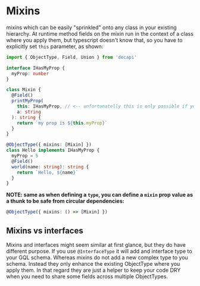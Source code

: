 # Mixins

mixins which can be easily "sprinkled" onto any class in your existing hierarchy.
At runtime method fields on the mixin run in the context of a class where you apply them, but
typescript doesn't know that, so you have to explicitly set `this` parameter, as shown:

```ts
import { ObjectType, Field, Union } from 'decapi'

interface IHasMyProp {
  myProp: number
}

class Mixin {
  @Field()
  printMyProp(
    this: IHasMyProp, // <-- unfortunatelly this is only possible if you don't use decorators on arguments due to this bug: https://github.com/Microsoft/TypeScript/issues/29427
    a: string
  ): string {
    return `my prop is ${this.myProp}`
  }
}

@ObjectType({ mixins: [Mixin] })
class Hello implements IHasMyProp {
  myProp = 5
  @Field()
  world(name: string): string {
    return `Hello, ${name}`
  }
}
```

**NOTE: same as when defining a `type`, you can define a `mixin` prop value as a thunk to be safe from circular dependencies:**

```ts
@ObjectType({ mixins: () => [Mixin] })
```

## Mixins vs interfaces

Mixins and interfaces might seem similar at first glance, but they do have different purpose.
If you use `@InterfaceType` it will add and interface type to your GQL schema. Whereas mixins do not add a new complex type to you schema.
Instead they only enhance the existing ObjectType where you apply them. In that regard they are just a helper to keep your code DRY when you need to share some fields across multiple ObjectTypes.
